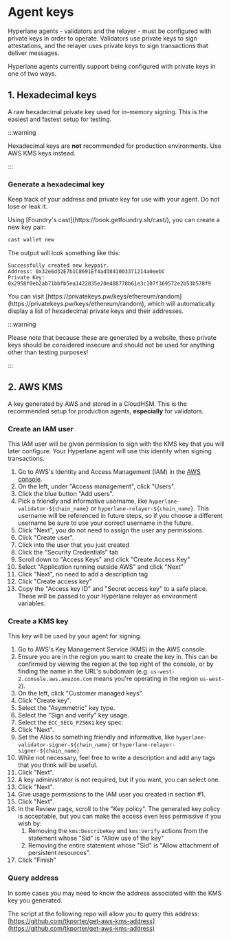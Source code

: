 
# Agent keys

Hyperlane agents - validators and the relayer - must be configured with private keys in order to operate. Validators use private keys to sign attestations, and the relayer uses private keys to sign transactions that deliver messages.

Hyperlane agents currently support being configured with private keys in one of two ways.

## 1. Hexadecimal keys

A raw hexadecimal private key used for in-memory signing. This is the easiest and fastest setup for testing.

:::warning

Hexadecimal keys are **not** recommended for production environments. Use AWS KMS keys instead.

:::

### Generate a hexadecimal key

Keep track of your address and private key for use with your agent. Do not lose or leak it.

<Tabs>
  <TabItem value="cast" label="Cast CLI">
Using [Foundry's cast](https://book.getfoundry.sh/cast/), you can create a new key pair:

```sh
cast wallet new
```

The output will look something like this:

```
Successfully created new keypair.
Address: 0x32e6d32E7b1C8691Ef4ad3841003371214a0eebC
Private Key: 0x2958f0eb2ab71bbfb5ea1422835e20e488778b61e3c107f369572e2b53b578f9
```
  </TabItem>
  <TabItem value="privatekeys" label="Using privatekeys.pw">
You can visit [https://privatekeys.pw/keys/ethereum/random](https://privatekeys.pw/keys/ethereum/random), which will automatically display a list of hexadecimal private keys and their addresses.

:::warning

Please note that because these are generated by a website, these private keys should be considered insecure and should not be used for anything other than testing purposes!

:::
  </TabItem>
</Tabs>

## 2. AWS KMS

A key generated by AWS and stored in a CloudHSM. This is the recommended setup for production agents, **especially** for validators.

### Create an IAM user

This IAM user will be given permission to sign with the KMS key that you will later configure. Your Hyperlane agent will use this identity when signing transactions.

1. Go to AWS's Identity and Access Management (IAM) in the [AWS console](https://us-east-1.console.aws.amazon.com/iamv2/home).
2. On the left, under "Access management", click "Users".
3. Click the blue button "Add users".
4. Pick a friendly and informative username, like `hyperlane-validator-${chain_name}` or `hyperlane-relayer-${chain_name}`. This username will be referenced in future steps, so if you choose a different username be sure to use your correct username in the future.
5. Click "Next", you do not need to assign the user any permissions.
6. Click "Create user".
7. Click into the user that you just created
8. Click the "Security Credentials" tab
9. Scroll down to "Access Keys" and click "Create Access Key"
10. Select "Application running outside AWS" and click "Next"
11. Click "Next", no need to add a description tag&#x20;
12. Click "Create access key"
13. Copy the "Access key ID" and "Secret access key" to a safe place. These will be passed to your Hyperlane relayer as environment variables.

### Create a KMS key

This key will be used by your agent for signing.

1. Go to AWS's Key Management Service (KMS) in the AWS console.
2. Ensure you are in the region you want to create the key in. This can be confirmed by viewing the region at the top right of the console, or by finding the name in the URL's subdomain (e.g. `us-west-2.console.aws.amazon.com` means you're operating in the region `us-west-2`).
3. On the left, click "Customer managed keys".
4. Click "Create key".
5. Select the "Asymmetric" key type.
6. Select the "Sign and verify" key usage.
7. Select the `ECC_SECG_P256K1` key spec.
8. Click "Next".
9. Set the Alias to something friendly and informative, like `hyperlane-validator-signer-${chain_name}` or `hyperlane-relayer-signer-${chain_name}`
10. While not necessary, feel free to write a description and add any tags that you think will be useful.
11. Click "Next".
12. A key administrator is not required, but if you want, you can select one.
13. Click "Next".
14. Give usage permissions to the IAM user you created in section #1.
15. Click "Next".
16. In the Review page, scroll to the "Key policy". The generated key policy is acceptable, but you can make the access even less permissive if you wish by:
    1. Removing the `kms:DescribeKey` and `kms:Verify` actions from the statement whose "Sid" is "Allow use of the key"
    2. Removing the entire statement whose "Sid" is "Allow attachment of persistent resources".
17. Click "Finish"

### Query address

In some cases you may need to know the address associated with the KMS key you generated.

The script at the following repo will allow you to query this address: [https://github.com/tkporter/get-aws-kms-address](https://github.com/tkporter/get-aws-kms-address)
